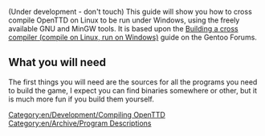 [[Category:en/Development/Compiling OpenTTD]][[Category:en/Archive/Program Descriptions]]
(Under development - don't touch)
This guide will show you how to cross compile OpenTTD on Linux to be run under Windows, using the freely available GNU and MinGW tools. It is based upon the
[http://forums.gentoo.org/viewtopic-t-66125.html Building a cross compiler (compile on Linux, run on Windows)] guide on the Gentoo Forums.
== What you will need ==
The first things you will need are the sources for all the programs you need to build the game, I expect you can find binaries somewhere or other, but it is much more fun if you build them yourself.
